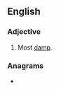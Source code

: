 ==English==

===Adjective===
{{head|en|adjective superlative form}}

# {{en-superlative of|damp}} Most [[damp]].

===Anagrams===
* {{anagrams|en|a=adempst|adempts|stamped}}